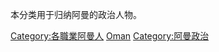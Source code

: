 本分类用于归纳阿曼的政治人物。

[[Category:各職業阿曼人|Category:各職業阿曼人]]
[[Category:亚洲各国政治人物|Oman]]
[[Category:阿曼政治|Category:阿曼政治]]